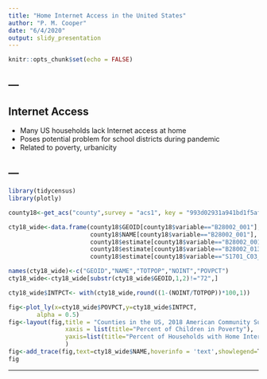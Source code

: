 ```yaml
---
title: "Home Internet Access in the United States"
author: "P. M. Cooper"
date: "6/4/2020"
output: slidy_presentation
---
```


```r
knitr::opts_chunk$set(echo = FALSE)
```
---  
---    
## Internet Access  

- Many US households lack Internet access at home 
- Poses potential problem for school districts during pandemic 
- Related to poverty, urbanicity  
 
---  
---    

```r
library(tidycensus)
library(plotly)

county18<-get_acs("county",survey = "acs1", key = "993d02931a941bd1f5af535c637800916aa504b2",variables=c("B28002_001","B28002_013","S1701_C03_002"))

cty18_wide<-data.frame(county18$GEOID[county18$variable=="B28002_001"],
                       county18$NAME[county18$variable=="B28002_001"],
                       county18$estimate[county18$variable=="B28002_001"],
                       county18$estimate[county18$variable=="B28002_013"],
                       county18$estimate[county18$variable=="S1701_C03_002"])

names(cty18_wide)<-c("GEOID","NAME","TOTPOP","NOINT","POVPCT")
cty18_wide<-cty18_wide[substr(cty18_wide$GEOID,1,2)!="72",]

cty18_wide$INTPCT<- with(cty18_wide,round((1-(NOINT/TOTPOP))*100,1))

fig<-plot_ly(x=cty18_wide$POVPCT,y=cty18_wide$INTPCT,
        alpha = 0.5)
fig<-layout(fig,title = "Counties in the US, 2018 American Community Survey",
                xaxis = list(title="Percent of Children in Poverty"),
                yaxis=list(title="Percent of Households with Home Internet")
                )
fig<-add_trace(fig,text=cty18_wide$NAME,hoverinfo = 'text',showlegend=T)
fig
```
---  

